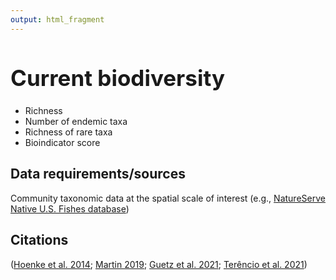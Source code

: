 ```yaml
---
output: html_fragment
---
```


<style type="text/css">
  h1{
  font-size: 2.5em;
}
</style>

# Current biodiversity

* Richness
* Number of endemic taxa
* Richness of rare taxa
* Bioindicator score


## Data requirements/sources
Community taxonomic data at the spatial scale of interest (e.g., [NatureServe Native U.S. Fishes database](https://www.natureserve.org/products/digital-distribution-native-us-fishes-watershed))

## Citations
([Hoenke et al. 2014](http://dx.doi.org/10.1016/j.ecoleng.2013.12.009); [Martin 2019](https://maps.freshwaternetwork.org/chesapeake/plugins/barrier-prioritization-proto2/images/ChesapeakeFishPassagePrioritization_Report.pdf); [Guetz et al. 2021](https://doi.org/10.1111/rec.13583); [Terêncio et al. 2021](https://doi.org/10.1016/j.scitotenv.2020.144768))